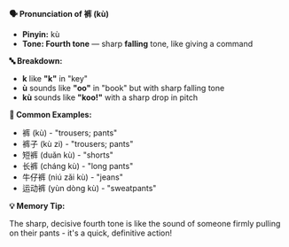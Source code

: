 **🗣️ Pronunciation of 裤 (kù)**

- **Pinyin:** kù
- **Tone: Fourth tone** — sharp **falling** tone, like giving a command

**🔤 Breakdown:**

- **k** like **"k"** in "key"
- **ù** sounds like **"oo"** in "book" but with sharp falling tone
- **kù** sounds like **"koo!"** with a sharp drop in pitch

**📝 Common Examples:**

- 裤 (kù) - "trousers; pants"
- 裤子 (kù zi) - "trousers; pants"
- 短裤 (duǎn kù) - "shorts"
- 长裤 (cháng kù) - "long pants"
- 牛仔裤 (niú zǎi kù) - "jeans"
- 运动裤 (yùn dòng kù) - "sweatpants"

**💡 Memory Tip:**

The sharp, decisive fourth tone is like the sound of someone firmly pulling on their pants - it's a
quick, definitive action!
